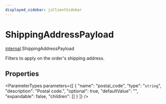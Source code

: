 ```yaml
---
displayed_sidebar: jsClientSidebar
---
```



# ShippingAddressPayload

[internal](../../modules/internal.mdx).ShippingAddressPayload

Filters to apply on the order's shipping address.

## Properties

<ParameterTypes parameters={[
  {
    "name": "postal_code",
    "type": "`string`",
    "description": "Postal code.",
    "optional": true,
    "defaultValue": "",
    "expandable": false,
    "children": []
  }
]} />
